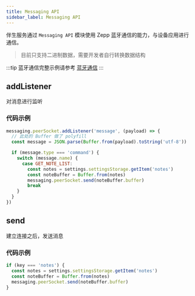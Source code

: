 ```yaml
---
title: Messaging API
sidebar_label: Messaging API
---
```


伴生服务通过 `Messaging API` 模块使用 Zepp 蓝牙通信的能力，与设备应用进行通信。

> 目前只支持二进制数据，需要开发者自行转换数据结构

:::tip
蓝牙通信完整示例请参考 [蓝牙通信](../../guides/best-practice/bluetooth-communication.mdx)
:::

## addListener

对消息进行监听

### 代码示例

```js
messaging.peerSocket.addListener('message', (payload) => {
  // 此处的 Buffer 做了 polyfill
  const message = JSON.parse(Buffer.from(payload).toString('utf-8'))

  if (message.type === 'command') {
    switch (message.name) {
      case GET_NOTE_LIST:
        const notes = settings.settingsStorage.getItem('notes')
        const noteBuffer = Buffer.from(notes)
        messaging.peerSocket.send(noteBuffer.buffer)
        break
    }
  }
})
```

## send

建立连接之后，发送消息

### 代码示例

```js
if (key === 'notes') {
  const notes = settings.settingsStorage.getItem('notes')
  const noteBuffer = Buffer.from(notes)
  messaging.peerSocket.send(noteBuffer.buffer)
}
```
